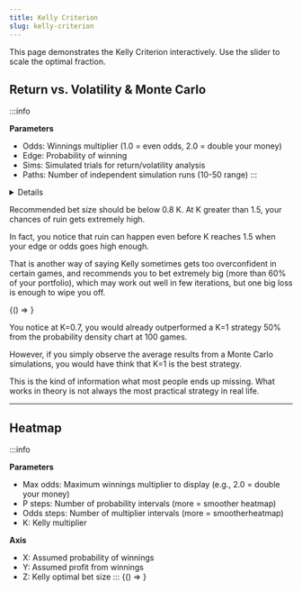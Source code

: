 ```yaml
---
title: Kelly Criterion
slug: kelly-criterion
---
```



This page demonstrates the Kelly Criterion interactively. Use the slider to scale the optimal fraction.

## Return vs. Volatility & Monte Carlo

:::info

**Parameters**
- Odds: Winnings multiplier (1.0 = even odds, 2.0 = double your money)
- Edge: Probability of winning
- Sims: Simulated trials for return/volatility analysis
- Paths: Number of independent simulation runs (10-50 range)
:::


<details>

  **Top Chart (Return vs. Volatility):**
  - X: Kelly multiplier
  - Y1: Expected log growth rate (blue curve)
  - Y2: Standard deviation of log growth (red curve)
  - Y3: Risk-adjusted growth (Green dotted)
  :::success Help
  - Green shaded refers to optimal risk-adjusted Kelly range
  - Yellow shaded refers to growth maximizing range
  - Red shaded refers to ruin range
  :::

  **Middle Chart (Monte Carlo Paths):**
  - Shows 4 Kelly multiplier strategies: 0.25×, 0.5×, 1×, 1.5× Kelly
  - Each line shows multiple simulation paths with average highlighted
  - Uses 10% of sims for trials to conserve bandwidth
  - Click "New Simulation" to generate fresh random paths

  **Bottom Chart (Ending Value Distribution):**
  - Histogram showing distribution of final portfolio values
  - Overlaid histograms for each Kelly multiplier
  - X-axis shows log₁₀ of final portfolio values (linear scale)
  - Shows probability density of different outcomes


</details>

Recommended bet size should be below 0.8 K. At K greater than 1.5, your chances of ruin gets extremely high. 

In fact, you notice that ruin can happen even before K reaches 1.5 when your edge or odds goes high enough. 

That is another way of saying Kelly sometimes gets too overconfident in certain games, and recommends you to bet extremely big (more than 60% of your portfolio), which may work out well in few iterations, but one big loss is enough to wipe you off.

<BrowserOnly>{() => <KellyReturnVolatility odds={2.0} edge={0.55} simulations={1000} paths={40}/>}</BrowserOnly>

You notice at K=0.7, you would already outperformed a K=1 strategy 50% from the probability density chart at 100 games. 

However, if you simply observe the average results from a Monte Carlo simulations, you would have think that K=1 is the best strategy. 

This is the kind of information what most people ends up missing. What works in theory is not always the most practical strategy in real life. 

---

## Heatmap


:::info

**Parameters**
- Max odds: Maximum winnings multiplier to display (e.g., 2.0 = double your money)
- P steps: Number of probability intervals (more = smoother heatmap)
- Odds steps: Number of multiplier intervals (more = smootherheatmap)
- K: Kelly multiplier

**Axis**
- X: Assumed probability of winnings
- Y: Assumed profit from winnings
- Z: Kelly optimal bet size
:::
<BrowserOnly>{() => <KellyHeatmap pSteps={51} bSteps={21} maxOdds={20}/>}</BrowserOnly>
